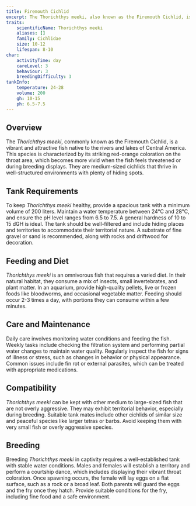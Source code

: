 ```yaml
---
title: Firemouth Cichlid
excerpt: The Thorichthys meeki, also known as the Firemouth Cichlid, is a colorful, medium-sized fish native to Central America, known for its vibrant colors and territorial nature.
traits:
    scientificName: Thorichthys meeki
    aliases: []
    family: Cichlidae
    size: 10-12
    lifespan: 8-10
char:
    activityTime: day
    careLevel: 3
    behaviour: 3
    breedingDifficulty: 3
tankInfo:
    temperature: 24-28
    volume: 200
    gh: 10-15
    ph: 6.5-7.5
---
```


## Overview
The *Thorichthys meeki*, commonly known as the Firemouth Cichlid, is a vibrant and attractive fish native to the rivers and lakes of Central America. This species is characterized by its striking red-orange coloration on the throat area, which becomes more vivid when the fish feels threatened or during breeding displays. They are medium-sized cichlids that thrive in well-structured environments with plenty of hiding spots.

## Tank Requirements
To keep *Thorichthys meeki* healthy, provide a spacious tank with a minimum volume of 200 liters. Maintain a water temperature between 24°C and 28°C, and ensure the pH level ranges from 6.5 to 7.5. A general hardness of 10 to 15 dGH is ideal. The tank should be well-filtered and include hiding places and territories to accommodate their territorial nature. A substrate of fine gravel or sand is recommended, along with rocks and driftwood for decoration.

## Feeding and Diet
*Thorichthys meeki* is an omnivorous fish that requires a varied diet. In their natural habitat, they consume a mix of insects, small invertebrates, and plant matter. In an aquarium, provide high-quality pellets, live or frozen foods like bloodworms, and occasional vegetable matter. Feeding should occur 2-3 times a day, with portions they can consume within a few minutes.

## Care and Maintenance
Daily care involves monitoring water conditions and feeding the fish. Weekly tasks include checking the filtration system and performing partial water changes to maintain water quality. Regularly inspect the fish for signs of illness or stress, such as changes in behavior or physical appearance. Common issues include fin rot or external parasites, which can be treated with appropriate medications.

## Compatibility
*Thorichthys meeki* can be kept with other medium to large-sized fish that are not overly aggressive. They may exhibit territorial behavior, especially during breeding. Suitable tank mates include other cichlids of similar size and peaceful species like larger tetras or barbs. Avoid keeping them with very small fish or overly aggressive species.

## Breeding
Breeding *Thorichthys meeki* in captivity requires a well-established tank with stable water conditions. Males and females will establish a territory and perform a courtship dance, which includes displaying their vibrant throat coloration. Once spawning occurs, the female will lay eggs on a flat surface, such as a rock or a broad leaf. Both parents will guard the eggs and the fry once they hatch. Provide suitable conditions for the fry, including fine food and a safe environment.
